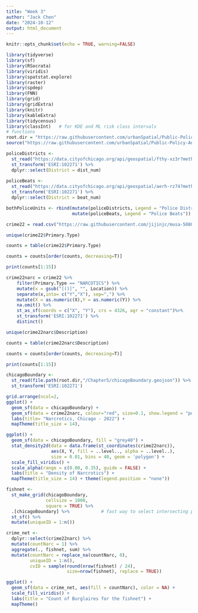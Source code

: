 ```yaml
---
title: "Week 3"
author: "Jack Chen"
date: "2024-10-12"
output: html_document
---
```


```r
knitr::opts_chunk$set(echo = TRUE, warning=FALSE)

library(tidyverse)
library(sf)
library(RSocrata)
library(viridis)
library(spatstat.explore)
library(raster)
library(spdep)
library(FNN)
library(grid)
library(gridExtra)
library(knitr)
library(kableExtra)
library(tidycensus)
library(classInt)   # for KDE and ML risk class intervals
# functions
root.dir = "https://raw.githubusercontent.com/urbanSpatial/Public-Policy-Analytics-Landing/master/DATA/"
source("https://raw.githubusercontent.com/urbanSpatial/Public-Policy-Analytics-Landing/master/functions.r")

```

```r
policeDistricts <- 
  st_read("https://data.cityofchicago.org/api/geospatial/fthy-xz3r?method=export&format=GeoJSON") %>%
  st_transform('ESRI:102271') %>%
  dplyr::select(District = dist_num)
  
policeBeats <- 
  st_read("https://data.cityofchicago.org/api/geospatial/aerh-rz74?method=export&format=GeoJSON") %>%
  st_transform('ESRI:102271') %>%
  dplyr::select(District = beat_num)

bothPoliceUnits <- rbind(mutate(policeDistricts, Legend = "Police Districts"), 
                         mutate(policeBeats, Legend = "Police Beats"))
```

```r
crime22 = read.csv("https://raw.githubusercontent.com/jijinjc/musa-5080-hw3/refs/heads/main/Assignment%20Data%20Files/Crimes_-_2022_20241015.csv")
```

```r
unique(crime22$Primary.Type)

counts = table(crime22$Primary.Type)

counts = counts[order(counts, decreasing=T)]

print(counts[1:15])
```   

```r
crime22narc = crime22 %>%
    filter(Primary.Type == "NARCOTICS") %>%
    mutate(x = gsub("[()]", "", Location)) %>% 
    separate(x,into= c("Y","X"), sep=",") %>%
    mutate(X = as.numeric(X),Y = as.numeric(Y)) %>%
    na.omit() %>%
    st_as_sf(coords = c("X", "Y"), crs = 4326, agr = "constant")%>%
    st_transform('ESRI:102271') %>%
    distinct() 
```

```r
unique(crime22narc$Description)

counts = table(crime22narc$Description)

counts = counts[order(counts, decreasing=T)]

print(counts[1:15])
```

```r
chicagoBoundary <- 
  st_read(file.path(root.dir,"/Chapter5/chicagoBoundary.geojson")) %>%
  st_transform('ESRI:102271') 
```

```r
grid.arrange(ncol=2,
ggplot() + 
  geom_sf(data = chicagoBoundary) +
  geom_sf(data = crime22narc, colour="red", size=0.1, show.legend = "point") +
  labs(title= "Narcrotics, Chicago - 2022") +
  mapTheme(title_size = 14),

ggplot() + 
  geom_sf(data = chicagoBoundary, fill = "grey40") +
  stat_density2d(data = data.frame(st_coordinates(crime22narc)), 
                 aes(X, Y, fill = ..level.., alpha = ..level..),
                 size = 0.01, bins = 40, geom = 'polygon') +
  scale_fill_viridis() +
  scale_alpha(range = c(0.00, 0.35), guide = FALSE) +
  labs(title = "Density of Narcrotics") +
  mapTheme(title_size = 14) + theme(legend.position = "none"))
```

```r
fishnet <- 
  st_make_grid(chicagoBoundary,
               cellsize = 1000, 
               square = TRUE) %>%
  .[chicagoBoundary] %>%            # fast way to select intersecting polygons
  st_sf() %>%
  mutate(uniqueID = 1:n())

crime_net <- 
  dplyr::select(crime22narc) %>% 
  mutate(countNarc = 1) %>% 
  aggregate(., fishnet, sum) %>%
  mutate(countNarc = replace_na(countNarc, 0),
         uniqueID = 1:n(),
         cvID = sample(round(nrow(fishnet) / 24), 
                       size=nrow(fishnet), replace = TRUE))

ggplot() +
  geom_sf(data = crime_net, aes(fill = countNarc), color = NA) +
  scale_fill_viridis() +
  labs(title = "Count of Burglaires for the fishnet") +
  mapTheme()
```